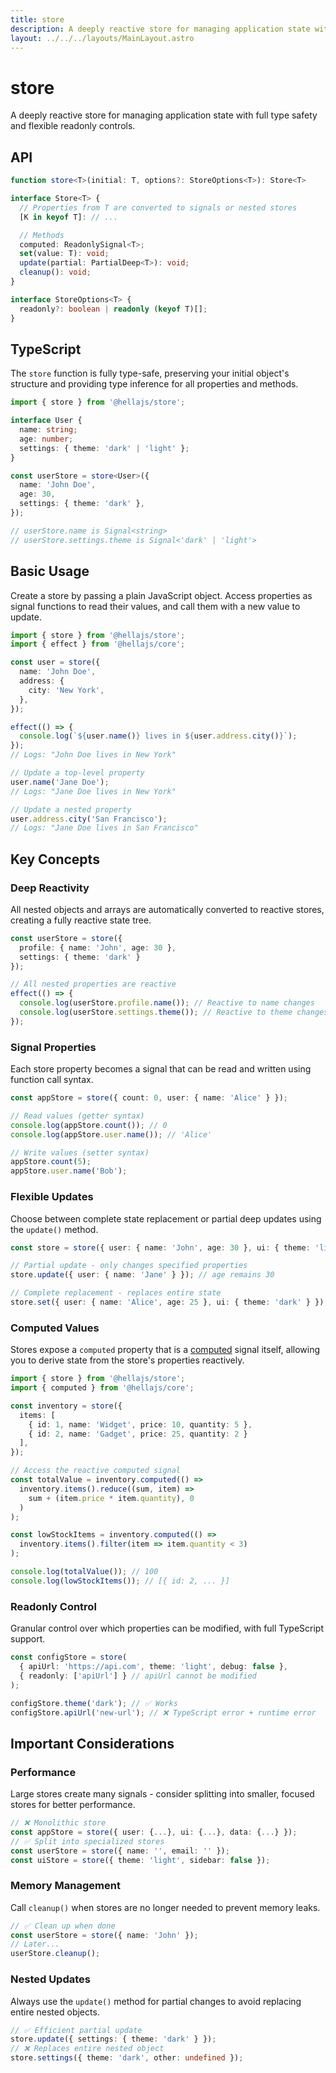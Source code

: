 ```yaml
---
title: store
description: A deeply reactive store for managing application state with full type safety and flexible readonly controls.
layout: ../../../layouts/MainLayout.astro
---
```


# store

A deeply reactive store for managing application state with full type safety and flexible readonly controls.

## API

```typescript
function store<T>(initial: T, options?: StoreOptions<T>): Store<T>

interface Store<T> {
  // Properties from T are converted to signals or nested stores
  [K in keyof T]: // ...

  // Methods
  computed: ReadonlySignal<T>;
  set(value: T): void;
  update(partial: PartialDeep<T>): void;
  cleanup(): void;
}

interface StoreOptions<T> {
  readonly?: boolean | readonly (keyof T)[];
}
```

## TypeScript

The `store` function is fully type-safe, preserving your initial object's structure and providing type inference for all properties and methods.

```typescript
import { store } from '@hellajs/store';

interface User {
  name: string;
  age: number;
  settings: { theme: 'dark' | 'light' };
}

const userStore = store<User>({
  name: 'John Doe',
  age: 30,
  settings: { theme: 'dark' },
});

// userStore.name is Signal<string>
// userStore.settings.theme is Signal<'dark' | 'light'>
```

## Basic Usage

Create a store by passing a plain JavaScript object. Access properties as signal functions to read their values, and call them with a new value to update.

```typescript
import { store } from '@hellajs/store';
import { effect } from '@hellajs/core';

const user = store({
  name: 'John Doe',
  address: {
    city: 'New York',
  },
});

effect(() => {
  console.log(`${user.name()} lives in ${user.address.city()}`);
});
// Logs: "John Doe lives in New York"

// Update a top-level property
user.name('Jane Doe');
// Logs: "Jane Doe lives in New York"

// Update a nested property
user.address.city('San Francisco');
// Logs: "Jane Doe lives in San Francisco"
```

## Key Concepts

### Deep Reactivity

All nested objects and arrays are automatically converted to reactive stores, creating a fully reactive state tree.

```typescript
const userStore = store({
  profile: { name: 'John', age: 30 },
  settings: { theme: 'dark' }
});

// All nested properties are reactive
effect(() => {
  console.log(userStore.profile.name()); // Reactive to name changes
  console.log(userStore.settings.theme()); // Reactive to theme changes
});
```

### Signal Properties

Each store property becomes a signal that can be read and written using function call syntax.

```typescript
const appStore = store({ count: 0, user: { name: 'Alice' } });

// Read values (getter syntax)
console.log(appStore.count()); // 0
console.log(appStore.user.name()); // 'Alice'

// Write values (setter syntax)
appStore.count(5);
appStore.user.name('Bob');
```

### Flexible Updates

Choose between complete state replacement or partial deep updates using the `update()` method.

```typescript
const store = store({ user: { name: 'John', age: 30 }, ui: { theme: 'light' } });

// Partial update - only changes specified properties
store.update({ user: { name: 'Jane' } }); // age remains 30

// Complete replacement - replaces entire state
store.set({ user: { name: 'Alice', age: 25 }, ui: { theme: 'dark' } });
```

### Computed Values

Stores expose a `computed` property that is a [computed](/reference/core/computed) signal itself, allowing you to derive state from the store's properties reactively.

```typescript
import { store } from '@hellajs/store';
import { computed } from '@hellajs/core';

const inventory = store({
  items: [
    { id: 1, name: 'Widget', price: 10, quantity: 5 },
    { id: 2, name: 'Gadget', price: 25, quantity: 2 }
  ],
});

// Access the reactive computed signal
const totalValue = inventory.computed(() =>
  inventory.items().reduce((sum, item) =>
    sum + (item.price * item.quantity), 0
  )
);

const lowStockItems = inventory.computed(() =>
  inventory.items().filter(item => item.quantity < 3)
);

console.log(totalValue()); // 100
console.log(lowStockItems()); // [{ id: 2, ... }]
```

### Readonly Control

Granular control over which properties can be modified, with full TypeScript support.

```typescript
const configStore = store(
  { apiUrl: 'https://api.com', theme: 'light', debug: false },
  { readonly: ['apiUrl'] } // apiUrl cannot be modified
);

configStore.theme('dark'); // ✅ Works
configStore.apiUrl('new-url'); // ❌ TypeScript error + runtime error
```

## Important Considerations

### Performance

Large stores create many signals - consider splitting into smaller, focused stores for better performance.

```typescript
// ❌ Monolithic store
const appStore = store({ user: {...}, ui: {...}, data: {...} });
// ✅ Split into specialized stores
const userStore = store({ name: '', email: '' });
const uiStore = store({ theme: 'light', sidebar: false });
```

### Memory Management

Call `cleanup()` when stores are no longer needed to prevent memory leaks.

```typescript
// ✅ Clean up when done
const userStore = store({ name: 'John' });
// Later...
userStore.cleanup();
```

### Nested Updates

Always use the `update()` method for partial changes to avoid replacing entire nested objects.

```typescript
// ✅ Efficient partial update
store.update({ settings: { theme: 'dark' } });
// ❌ Replaces entire nested object
store.settings({ theme: 'dark', other: undefined });
```